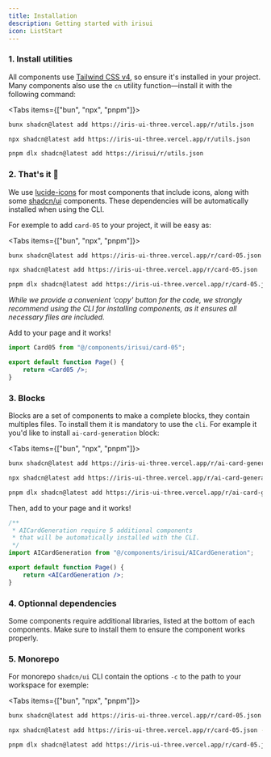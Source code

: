 ```yaml
---
title: Installation
description: Getting started with irisui
icon: ListStart
---
```


### 1. Install utilities


All components use [Tailwind CSS v4](https://tailwindcss.com/docs/installation/framework-guides/nextjs), so ensure it's installed in your project.
Many components also use the `cn` utility function—install it with the following command:

<Tabs items={["bun", "npx", "pnpm"]}>
 
```bash tab="bun"
bunx shadcn@latest add https://iris-ui-three.vercel.app/r/utils.json 
```
 
```bash tab="npx"
npx shadcn@latest add https://iris-ui-three.vercel.app/r/utils.json
```

```bash tab="pnpm"
pnpm dlx shadcn@latest add https://irisui/r/utils.json
```

</Tabs>

### 2. That's it 🎉

We use [lucide-icons](https://lucide.dev/guide/installation) for most components that include icons, along with some [shadcn/ui](https://ui.shadcn.com/) components. These dependencies will be automatically installed when using the CLI.

For exemple to add `card-05` to your project, it will be easy as:

<Tabs items={["bun", "npx", "pnpm"]}>
 
```bash tab="bun"
bunx shadcn@latest add https://iris-ui-three.vercel.app/r/card-05.json
```
 
```bash tab="npx"
npx shadcn@latest add https://iris-ui-three.vercel.app/r/card-05.json
```

```bash tab="pnpm"
pnpm dlx shadcn@latest add https://iris-ui-three.vercel.app/r/card-05.json
```

</Tabs>

_While we provide a convenient 'copy' button for the code, we strongly recommend using the CLI for installing components, as it ensures all necessary files are included._

Add to your page and it works!

```jsx
import Card05 from "@/components/irisui/card-05";

export default function Page() {
    return <Card05 />;
}
```


### 3. Blocks

Blocks are a set of components to make a complete blocks, they contain multiples files. To install them it is mandatory to use the `cli`. For example it you'd like to install `ai-card-generation` block:

<Tabs items={["bun", "npx", "pnpm"]}>
 
```bash tab="bun"
bunx shadcn@latest add https://iris-ui-three.vercel.app/r/ai-card-generation.json
```
 
```bash tab="npx"
npx shadcn@latest add https://iris-ui-three.vercel.app/r/ai-card-generation.json
```

```bash tab="pnpm"
pnpm dlx shadcn@latest add https://iris-ui-three.vercel.app/r/ai-card-generation.json
```

</Tabs>

Then, add to your page and it works!

```jsx
/**
 * AICardGeneration require 5 additional components
 * that will be automatically installed with the CLI.
 */
import AICardGeneration from "@/components/irisui/AICardGeneration";

export default function Page() {
    return <AICardGeneration />;
}
```

### 4. Optionnal dependencies

Some components require additional libraries, listed at the bottom of each components. Make sure to install them to ensure the component works properly.

### 5. Monorepo

For monorepo `shadcn/ui` CLI contain the options `-c` to the path to your workspace for exemple:

<Tabs items={["bun", "npx", "pnpm"]}>
 
```bash tab="bun"
bunx shadcn@latest add https://iris-ui-three.vercel.app/r/card-05.json -c ./apps/www
```
 
```bash tab="npx"
npx shadcn@latest add https://iris-ui-three.vercel.app/r/card-05.json -c ./apps/www
```

```bash tab="pnpm"
pnpm dlx shadcn@latest add https://iris-ui-three.vercel.app/r/card-05.json -c ./apps/www
```

</Tabs>
